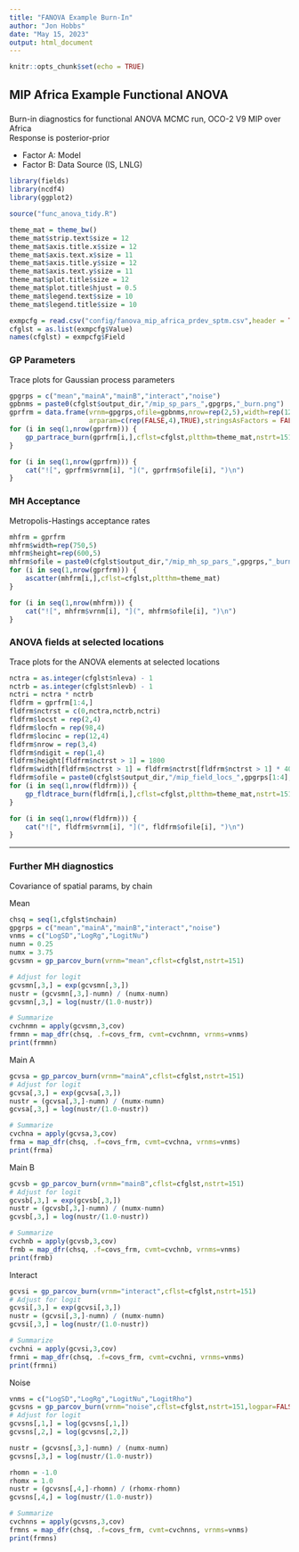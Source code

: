 ```yaml
---
title: "FANOVA Example Burn-In"
author: "Jon Hobbs"
date: "May 15, 2023"
output: html_document
---
```


```r
knitr::opts_chunk$set(echo = TRUE)
```

## MIP Africa Example Functional ANOVA

### 

Burn-in diagnostics for functional ANOVA MCMC run, OCO-2 V9 MIP over Africa  
Response is posterior-prior

* Factor A: Model
* Factor B: Data Source (IS, LNLG)

```r
library(fields)
library(ncdf4)
library(ggplot2)
```

```r
source("func_anova_tidy.R")

theme_mat = theme_bw() 
theme_mat$strip.text$size = 12
theme_mat$axis.title.x$size = 12
theme_mat$axis.text.x$size = 11
theme_mat$axis.title.y$size = 12
theme_mat$axis.text.y$size = 11
theme_mat$plot.title$size = 12
theme_mat$plot.title$hjust = 0.5
theme_mat$legend.text$size = 10
theme_mat$legend.title$size = 10
```

```r
exmpcfg = read.csv("config/fanova_mip_africa_prdev_sptm.csv",header = TRUE,stringsAsFactors = FALSE)
cfglst = as.list(exmpcfg$Value)
names(cfglst) = exmpcfg$Field
```

### GP Parameters

Trace plots for Gaussian process parameters

```r
gpgrps = c("mean","mainA","mainB","interact","noise")
gpbnms = paste0(cfglst$output_dir,"/mip_sp_pars_",gpgrps,"_burn.png")
gprfrm = data.frame(vrnm=gpgrps,ofile=gpbnms,nrow=rep(2,5),width=rep(1200,5),height=rep(900,5),
                    arparam=c(rep(FALSE,4),TRUE),stringsAsFactors = FALSE)
for (i in seq(1,nrow(gprfrm))) {
    gp_partrace_burn(gprfrm[i,],cflst=cfglst,pltthm=theme_mat,nstrt=151)
}
```

```r
for (i in seq(1,nrow(gprfrm))) {
    cat("![", gprfrm$vrnm[i], "](", gprfrm$ofile[i], ")\n")  
}
```

### MH Acceptance

Metropolis-Hastings acceptance rates

```r
mhfrm = gprfrm
mhfrm$width=rep(750,5)
mhfrm$height=rep(600,5)
mhfrm$ofile = paste0(cfglst$output_dir,"/mip_mh_sp_pars_",gpgrps,"_burn.png")
for (i in seq(1,nrow(gprfrm))) {
    ascatter(mhfrm[i,],cflst=cfglst,pltthm=theme_mat)
}
```

```r
for (i in seq(1,nrow(mhfrm))) {
    cat("![", mhfrm$vrnm[i], "](", mhfrm$ofile[i], ")\n")  
}
```

### ANOVA fields at selected locations

Trace plots for the ANOVA elements at selected locations

```r
nctra = as.integer(cfglst$nleva) - 1
nctrb = as.integer(cfglst$nlevb) - 1
nctri = nctra * nctrb
fldfrm = gprfrm[1:4,]
fldfrm$nctrst = c(0,nctra,nctrb,nctri)
fldfrm$locst = rep(2,4)
fldfrm$locfn = rep(98,4)
fldfrm$locinc = rep(12,4)
fldfrm$nrow = rep(3,4)
fldfrm$ndigit = rep(1,4)
fldfrm$height[fldfrm$nctrst > 1] = 1800
fldfrm$width[fldfrm$nctrst > 1] = fldfrm$nctrst[fldfrm$nctrst > 1] * 400
fldfrm$ofile = paste0(cfglst$output_dir,"/mip_field_locs_",gpgrps[1:4],"_burn.png")
for (i in seq(1,nrow(fldfrm))) {
    gp_fldtrace_burn(fldfrm[i,],cflst=cfglst,pltthm=theme_mat,nstrt=151)
}
```

```r
for (i in seq(1,nrow(fldfrm))) {
    cat("![", fldfrm$vrnm[i], "](", fldfrm$ofile[i], ")\n")  
}
```

***

### Further MH diagnostics

Covariance of spatial params, by chain

Mean

```r
chsq = seq(1,cfglst$nchain)
gpgrps = c("mean","mainA","mainB","interact","noise")
vnms = c("LogSD","LogRg","LogitNu")
numn = 0.25
numx = 3.75
gcvsmn = gp_parcov_burn(vrnm="mean",cflst=cfglst,nstrt=151)

# Adjust for logit
gcvsmn[,3,] = exp(gcvsmn[,3,])
nustr = (gcvsmn[,3,]-numn) / (numx-numn)
gcvsmn[,3,] = log(nustr/(1.0-nustr))

# Summarize
cvchnmn = apply(gcvsmn,3,cov)
frmmn = map_dfr(chsq, .f=covs_frm, cvmt=cvchnmn, vrnms=vnms)
print(frmmn)
```

Main A

```r
gcvsa = gp_parcov_burn(vrnm="mainA",cflst=cfglst,nstrt=151)
# Adjust for logit
gcvsa[,3,] = exp(gcvsa[,3,])
nustr = (gcvsa[,3,]-numn) / (numx-numn)
gcvsa[,3,] = log(nustr/(1.0-nustr))

# Summarize
cvchna = apply(gcvsa,3,cov)
frma = map_dfr(chsq, .f=covs_frm, cvmt=cvchna, vrnms=vnms)
print(frma)
```

Main B

```r
gcvsb = gp_parcov_burn(vrnm="mainB",cflst=cfglst,nstrt=151)
# Adjust for logit
gcvsb[,3,] = exp(gcvsb[,3,])
nustr = (gcvsb[,3,]-numn) / (numx-numn)
gcvsb[,3,] = log(nustr/(1.0-nustr))

# Summarize
cvchnb = apply(gcvsb,3,cov)
frmb = map_dfr(chsq, .f=covs_frm, cvmt=cvchnb, vrnms=vnms)
print(frmb)
```

Interact

```r
gcvsi = gp_parcov_burn(vrnm="interact",cflst=cfglst,nstrt=151)
# Adjust for logit
gcvsi[,3,] = exp(gcvsi[,3,])
nustr = (gcvsi[,3,]-numn) / (numx-numn)
gcvsi[,3,] = log(nustr/(1.0-nustr))

# Summarize
cvchni = apply(gcvsi,3,cov)
frmni = map_dfr(chsq, .f=covs_frm, cvmt=cvchni, vrnms=vnms)
print(frmni)
```

Noise

```r
vnms = c("LogSD","LogRg","LogitNu","LogitRho")
gcvsns = gp_parcov_burn(vrnm="noise",cflst=cfglst,nstrt=151,logpar=FALSE,arparam=TRUE)
# Adjust for logit
gcvsns[,1,] = log(gcvsns[,1,])
gcvsns[,2,] = log(gcvsns[,2,])

nustr = (gcvsns[,3,]-numn) / (numx-numn)
gcvsns[,3,] = log(nustr/(1.0-nustr))

rhomn = -1.0
rhomx = 1.0
nustr = (gcvsns[,4,]-rhomn) / (rhomx-rhomn)
gcvsns[,4,] = log(nustr/(1.0-nustr))

# Summarize
cvchnns = apply(gcvsns,3,cov)
frmns = map_dfr(chsq, .f=covs_frm, cvmt=cvchnns, vrnms=vnms)
print(frmns)
```
